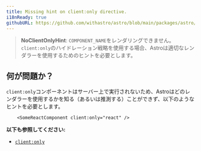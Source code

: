 ```yaml
---
title: Missing hint on client:only directive.
i18nReady: true
githubURL: https://github.com/withastro/astro/blob/main/packages/astro/src/core/errors/errors-data.ts
---
```


> **NoClientOnlyHint**: `COMPONENT_NAME`をレンダリングできません。`client:only`のハイドレーション戦略を使用する場合、Astroは適切なレンダラーを使用するためのヒントを必要とします。

## 何が問題か？

`client:only`コンポーネントはサーバー上で実行されないため、Astroはどのレンダラーを使用するかを知る（あるいは推測する）ことができず、以下のようなヒントを必要とします。

```astro
	<SomeReactComponent client:only="react" />
```

**以下も参照してください:**
- [`client:only`](/ja/reference/directives-reference/#clientonly)



